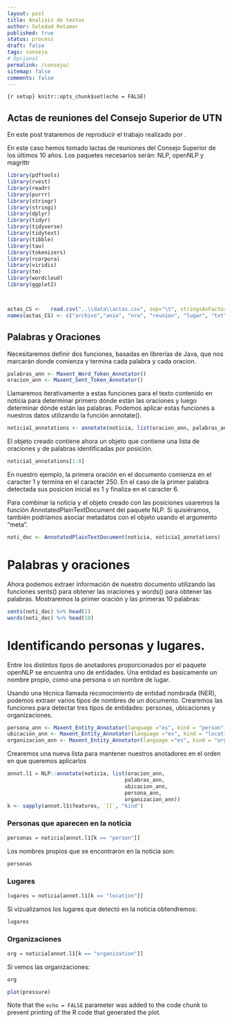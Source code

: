```yaml
---
layout: post
title: Analisis de textos
author: Soledad Retamar
published: true
status: process
draft: false
tags: consejo
# Opcional
permalink: /consejo/
sitemap: false
comments: false
---
```


```{r setup} knitr::opts_chunk$set(echo = FALSE)
```

## Actas de reuniones del Consejo Superior de UTN
En este post trataremos de reproducir el trabajo realizado por .

En este caso hemos tomado lactas de reuniones del Consejo Superior de los últimos 10 años.
Los paquetes necesarios serán: NLP, openNLP y magrittr

```r

library(pdftools)
library(rvest)
library(readr)
library(purrr)
library(stringr)
library(stringi)
library(dplyr)
library(tidyr)
library(tidyverse)
library(tidytext)
library(tibble)
library(tau)
library(tokenizers)
library(rcorpora)
library(viridis)
library(tm)
library(wordcloud)
library(ggplot2)



actas_CS <-   read.csv("..\\data\\actas.csv", sep="\t", stringsAsFactors=FALSE, encoding="latin1" )
names(actas_CS) <- c("archivo","anio", "nro", "reunion", "lugar", "txt")

```

## Palabras y Oraciones
Necesitaremos definir dos funciones, basadas en librerías de Java, que nos marcarán donde comienza y termina cada palabra y cada oracion.
```r
palabras_ann <- Maxent_Word_Token_Annotator()
oracion_ann <- Maxent_Sent_Token_Annotator()
```
Llamaremos iterativamente a estas funciones para el texto contenido en noticia para determinar primero dónde están las oraciones y luego determinar dónde están las palabras. 
Podemos aplicar estas funciones a nuestros datos utilizando la función annotate().
```r
noticia1_annotations <- annotate(noticia, list(oracion_ann, palabras_ann))
```
El objeto creado contiene ahora un objeto que contiene una lista de oraciones y de palabras identificadas por posición. 
```r
noticia1_annotations[1:8]
```
En nuestro ejemplo, la primera oración en el documento comienza en el caracter 1 y termina en el caracter 250. En el caso de la primer palabra detectada sus posicion inicial es 1 y finaliza en el caracter 6.

Para combinar la noticia y el objeto creado con las posiciones usaremos la función AnnotatedPlainTextDocument del paquete NLP. Si quisiéramos, también podríamos asociar metadatos con el objeto usando el argumento "meta".
```r
noti_doc <- AnnotatedPlainTextDocument(noticia, noticia1_annotations)
```

# Palabras y oraciones
Ahora podemos extraer información de nuestro documento utilizando las funciones sents() para obtener las oraciones y words() para obtener las palabras. Mostraremos la primer oración y las primeras 10 palabras:

```r
sents(noti_doc) %>% head(1)
words(noti_doc) %>% head(10)
```

# Identificando personas y lugares.
Entre los distintos tipos de anotadores proporcionados por el paquete openNLP se encuentra uno de entidades.
Una entidad es basicamente un nombre propio, como una persona o un nombre de lugar.

Usando una técnica llamada reconocimiento de entidad nombrada (NER), podemos extraer varios tipos de nombres de un documento. 
Crearemos las funciones para detectar tres tipos de entidades: personas, ubicaciones y organizaciones.

```r
persona_ann <- Maxent_Entity_Annotator(language ="es", kind = "person")
ubicacion_ann <- Maxent_Entity_Annotator(language ="es", kind = "location")
organizacion_ann <- Maxent_Entity_Annotator(language ="es", kind = "organization")
```

Crearemos una nueva lista para mantener nuestros anotadores en el orden en que queremos aplicarlos

```r
annot.l1 = NLP::annotate(noticia, list(oracion_ann, 
                                      palabras_ann,
                                      ubicacion_ann,
                                      persona_ann, 
                                      organizacion_ann))
k <- sapply(annot.l1$features, `[[`, "kind")
```

### Personas que aparecen en la noticia
```r
personas = noticia[annot.l1[k == "person"]]
```
Los nombres propios que se encontraron en la noticia son:
```r
personas
```

### Lugares
```r
lugares = noticia[annot.l1[k == "location"]]
```
Si vizualizamos los lugares que detectó en la noticia obtendremos:
```r
lugares
```

### Organizaciones
```r
org = noticia[annot.l1[k == "organization"]]
```

Si vemos las organizaciones:
```r
org
```

```r
plot(pressure)
```

Note that the `echo = FALSE` parameter was added to the code chunk to prevent printing of the R code that generated the plot.
